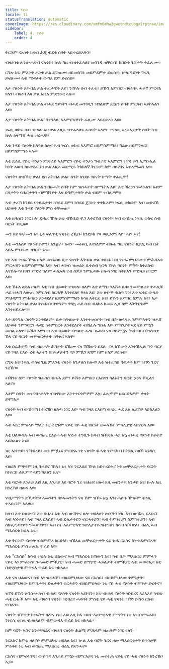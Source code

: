 ```yaml
---
title: ነፃነት
locale: ti
statusTranslation: automatic
coverImage: https://res.cloudinary.com/xmfm6mhw3gwctndtcubgx2rptnae/image/upload/v1741354419/small_cover_la_gran_rebelion_28716e29d2.webp
sidebar:
    label: 4. ነፃነት
    order: 4
---
```

ትርጉም ናጽነት ክሳብ ሕጂ ብደቂ ሰባት ኣይተረድአትን።

ብዛዕባቲ ጽንሰ-ሓሳብ ናጽነት፣ ኵሉ ግዜ ብዝተፈላለየ መንገዲ ዝቐርብ፣ ከበድቲ ጌጋታት ተፈጺሙ።

ርግጽ እዩ፡ ምእንቲ ሓንቲ ቃል ይግጠሙ፡ ዘይመስግኑ መደምደምታ ይወስዱ፡ ኵሉ ዓይነት ግፍዒ ይፍጽሙ፡ ኣብ ሜዳታት ውግእ ደም ይፍስስ።

እታ ናጽነት እትብል ቃል ተፈታዊት እያ፣ ንዅሉ ሰብ ተፈቱ፣ ይኹን እምበር፡ ብዛዕባኣ ሓቀኛ ምርዳእ የለን፣ ብዛዕባ እዛ ቃል እዚኣ ምድንጋር ኣሎ።

እታ ናጽነት እትብል ቃል ብሓደ ዓይነትን ብሓደ መንገዲን ዝገልጽዎ ደርዘን ሰባት ምርካብ ኣይከኣልን እዩ።

እታ ናጽነት እትብል ቃል፣ ንተገላጺ ኣእምሮኣዊነት ፈጺሙ ኣይርድኦን እዩ።

ነፍሲ ወከፍ ሰብ ብዛዕባ እዛ ቃል እዚኣ ዝተፈላለዩ ሓሳባት ኣለዎ፦ ተገላጺ ኣረኣእያታት ሰባት ካብ ኵሉ ዕላማዊ ሓቂ ዝረሓቑ።

እቲ ጉዳይ ናጽነት ክለዓል ከሎ፣ ኣብ ነፍሲ ወከፍ ኣእምሮ ዘይምስምማዕ፣ ግልጽ ዘይምንጻር፣ ዘይምስምማዕ ኣሎ።

እቲ ደራሲ ናይቲ ትንታነ ምጽራይ ኣእምሮን ናይቲ ትንታነ ግብራዊ ኣእምሮን ዝኾነ ዶን ኢማኑኤል ካንት እውን ከይተረፈ ነዛ ቃል እዚኣ መርሚሩ ትክክለኛ ትርጉም ከም ዘይሃበና እተኣማመን እየ።

ናጽነት፣ ጽብቕቲ ቃል፣ ደስ እትብል ቃል፦ ስንት ክንደይ ገበናት ስማት ተፈጺሞ!

እታ ናጽነት እትብል ቃል ንብዙሓት ሰባት ከም ዝሰሓተት ዘየማትእ እዩ፣ እቲ ኸረንን ጐላጉልን፡ እቶም ርባታትን ባሕርታትን ብምኽንያት እዛ ድግምታዊት ቃል ብደም ተበሊዖም።

ኣብ ታሪኽ ክንደይ ባንዴራታት፡ ክንደይ ደምን ክንደይ ጀጋኑን ተተኪኦም፡ ነፍሲ ወከፎም ኣብ መድረኽ ህይወት እቲ ጉዳይ ናጽነት ምስ ተቐመጠ።

እቲ ዘሕዝን ነገር ከኣ፡ ድሕሪ ዅሉ እቲ ብኸቢድ ዋጋ እተረኽበ ናጽነት፡ ኣብ ውሽጢ ነፍሲ ወከፍ ሰብ ባርነት ቀጺሉ።

መን እዩ ናጻ፧ መን እዩ ነታ ፍልጥቲ ናጽነት ረኺቡ፧ ክንደይከ ናጻ ወጺኦም፧ ኣየ፣ ኣየ፣ ኣየ!

እቲ መንእሰይ ናጽነት ይምነ፣ እንጀራ፣ ክዳን፣ መዕቆቢ እናሃለዎዎ ብዙሕ ግዜ ናጽነት ኪደሊ ካብ ቤት ኣቦኡ ምህዳሙ ዘገርም እዩ።

ነቲ ኣብ ገዝኡ ዅሉ ዘለዎ መንእሰይ በታ ናጽነት እትብል ቃል ተሰኒፉ ካብ ገዝኡ ምህዳሙን ምሕባኡን ምርሓቑን ዘይምስምማዕ እዩ። ኣብ ሓጐስ ዝመልኦ ቤተሰብ ኴንካ ዅሉ ዓይነት ምቾት ክትረክብ እናኸሎኻ፡ በዘን ምድሪ ዓለም ሓሊፍካ ናብ ስቓይ ንምእታው ዘሎካ ነገር ክትስእን ምድላይ ዘገርም እዩ።

እቲ ኽፉእ ዕድል ዘለዎ፡ እቲ ካብ ህይወት ተነጽሎ ዘለዎ፡ እቲ ለማኒ፡ ንእሽቶ ቤቱ፡ ንመቝጸሪቱ ተሓሊቑ ሓደ ዝሓሸ ለውጢ ንምርካብ ክርሕቕ እንተደለየ ቅኑዕ እዩ፣ እቲ ጽቡቕ ቈልዓ ግን፡ እቲ ፍቁር ውላድ ምህዳምን ምሕባእን እንተደለየ ዘይምስምማዕን ክሳዕ እትርፊ እዩ፣ ይኹን እምበር ከምኡ እዩ፣ እታ ናጽነት እትብል ቃል፡ ትስሕብ፡ ትድግም፡ ዋላኳ ሓደ ሰብ ብልክዕ ከመይ ኢላ ከም እትትርጐም እንተዘይፈለጣ።

እታ ድንግል ናጽነት እንተደለየት፡ ቤታ ክትልውጥ እንተተመነየት፡ ካብ ቤት ወላዲኣ ንምምላጥን ዝሓሸ ህይወት ንምንባርን ሓዳር ክትምስርት እንተደለየት ብኸፊሉ ግቡእ እዩ፡ ምኽንያቱ ኣደ ናይ ምዃን መሰል ኣለዋ፣ ይኹን እምበር፡ ኣብ ህይወት ብዓልቲ ሓዳር ኰይና፡ ናጻ ዘይምዃና ትረክብ፡ ብትዕግስቲ ኸኣ ናይ ባርነት መቝጸርታታት ክትጾር ኣለዋ።

እቲ ሰራሕተኛ፡ ካብ ብዙሓት ሕግታት ደኺሙ ናጻ ኽኸውን ይደሊ፡ ናጻ ክኸውን እንተኽኢሉ ግና፡ ባርያ ናይ ገዛእ ርእሱ ረብሓታትን ስክፍታታትን ናይ ምዃን ጸገም ከም ዘለዎ ይረክብ።

ርግጽ እዩ፡ ነፍሲ ወከፍ ጊዜ ምእንቲ ናጽነት ክንቃለስ ከሎና፡ እቲ ዝተረኽበ ዓወታት ከም ዝኾነ ጌርና ንረኽቦ።

ብኸንቱ ስም ናጽነት ዝፈሰሰ ብዙሕ ደም፣ ይኹን እምበር፡ ርእስናን ካልኦትን ባሮት ኴንና ቐጺልና ኣለና።

እቶም ሰባት፡ መዝገበ-ቃላት ብሰዋስው እንተተርጎምዎም እኳ፡ ፈጺሞም ዘይርድእዎም ቃላት ይዋግኡ።

ናጽነት ኣብ ውሽጥኻ ክትረኽቦ ዘሎካ ነገር እዩ። ካብ ገዛእ ርእስኻ ወጻኢ ሓደ እኳ ሊረኽቦ ኣይክእልን እዩ።

ኣብ ኣየር ምዝላይ ማለት ነቲ ትርጉም ናይቲ ናይ ሓቂ ናጽነት ዘመላኽት ምሳሌያዊ ኣበሃህላ እዩ።

እቲ ህልውናኡ ኣብ ውሽጢ ርእሱ፣ ኣብ ኣነነቱ ተዓሺጉ ክሳብ ዝቕጽል ሓደ እኳ ብሓቂ ናጽነት ክፍትኖ ኣይክእልን እዩ።

ነዚ ኣነነተይ፣ ንኽብረይ፣ መን ምዃነይ ምርድኡ ነቲ ናጽነት ብሓቂ ንምርካብ ክትደሊ ከለኻ ኣገዳሲ እዩ።

ብዘይካ ምቕዳም ነዚ ጉዳይና ዅሉ፣ ነዚ ኣነ፡ ንርእሰይ ዅሉ ከይተረድኣና ነቲ መቝጸርታታት ባርነት ከነፍርስ ፈጺምና ኣይንኽእልን ኢና።

እቲ ባርነት እንታይ እዩ፧ እዚ እንታይ እዩ ባሮት ጌሩ ዝሕዘና ዘሎ፧ እዚ መዐንቀፍ እንታይ እዩ፧ ኲሉ እዚ ክንረኽቦ ዘሎና እዩ።

ሃብታማትን ድኻታትን፡ ኣመንትን ዘይኣመንትን ናጻ ኸም ዝኾኑ እኳ እንተሓሰቡ ዅሎም ብዕሊ ተኣሲሮም ኣለዉ።

ክሳብ እቲ ህልውና፣ እቲ ባህሪ፣ እቲ ኣብ ውሽጥና ዘሎ ዝበለጸን ጽቡቕን ነገር ኣብ ውሽጢ ርእስና፣ ኣብ ኣነነተይ፣ ኣብ ገዛእ ርእሰይ፣ ኣብ ድሌታተይን ፍርሓተይን፣ ኣብ ትምኒተይን ስምዒተይን፣ ኣብ ስክፍታታተይን ዓመጽተይን፣ ኣብ ስነ-ኣእምሮኣዊ ጉድለታተይ ዝተዓሸገ ክሳብ ዝቕጽል፣ ብዕሊ ኣብ ማእሰርቲ ክህሉ እዩ።

እቲ ትርጉም ናጽነት ብስምምዕ ክርድኣካ ዝኽእል መቝጸርታታት ናይ ገዛእ ርእስና ስነ-ኣእምሮኣዊ ማእሰርቲ ምስ ጠፍኡ ጥራይ እዩ።

እቲ "ርእሰይ" ክሳብ ዝህሉ እቲ ህልውና ኣብ ማእሰርቲ ክኸውን እዩ፣ ካብ ቤት ማእሰርቲ ምምላጥ ናይቲ ኣነ ምፍራስ፣ ንሓመድ ምቕያር፣ ናብ ሓመድ ሰማያዊ ሓይልታት ብምቕያር ኣብ መወዳእታ እቲ ቡድሂስታዊ ምጥፋእ ጥራይ እዩ ዝከኣል።

እቲ ናጻ ህልውና፣ ካብ ኣነ ዝረሓቐ፣ ብዘይምህላው ናይ ርእሰይ፣ ብዘይምህላው ትምኒታት፣ ብዘይምህላው ስምዒታት፣ ድሌታትን ፍርሓትን ብዘይምህላው ነቲ ናይ ሓቂ ናጽነት ብቐጥታ ይፍትኖ።

ዝኾነ ይኹን ጽንሰ-ሓሳብ ብዛዕባ ናጽነት ናጽነት ኣይኮነን። እቲ ብዛዕባ ናጽነት ዝነበረና ኣረኣእያ ካብቲ ሓቂ ርሑቕ እዩ። እቲ ብዛዕባ ናጽነት ዝነበረና ሓሳባት ምስቲ ናይ ሓቂ ናጽነት ዝኾነ ይኹን ርክብ የብሉን።

ናጽነት ብቐጥታ ክንፍትኖ ዘሎና ነገር እዩ፡ እዚ ከኣ ብስነ-ኣእምሮኣዊ ምማት፣ ነቲ ኣነ ብምፍራስ፣ ንነፍሲ ወከፍ ብዘለኣለም ብምውዳእ ጥራይ እዩ ዝከኣል።

ከም ባሮት ኴንና እንተቐጸልና ብዛዕባ ናጽነት ሕልሚ ምሕላም ዝጠቅም ነገር የለን።

ንርእስና ከምቲ ዘለናዮ ምምልካቱ ዝበለጸ እዩ፣ ኲሉ እቲ ባሮት ጌርና ዘሎ ማእሰርቲታት በጥንቃቐ ምዕዛብ ነቲ ኣብ ውሽጢ ማእሰርቲ ብዕሊ የጽንሓና።

ርእስና ብምፍላጥና፣ ውሽጥና እንታይ ምዃኑ ብምርኣይና ነቲ መፍትሕ ናይቲ ናይ ሓቂ ናጽነት ክንረኽቦ ኢና።

